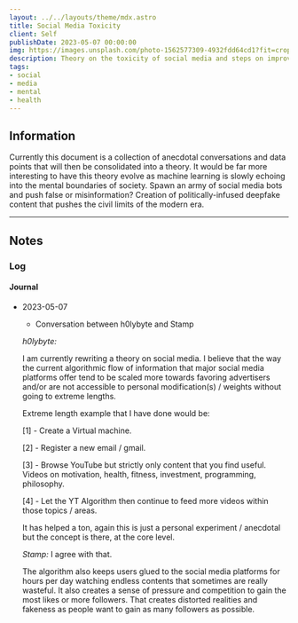 ```yaml
---
layout: ../../layouts/theme/mdx.astro
title: Social Media Toxicity
client: Self
publishDate: 2023-05-07 00:00:00
img: https://images.unsplash.com/photo-1562577309-4932fdd64cd1?fit=crop&w=1400&h=700&q=75
description: Theory on the toxicity of social media and steps on improving its depths within our mental state.
tags:
- social
- media
- mental
- health
---
```


## Information

Currently this document is a collection of anecdotal conversations and data points that will then be consolidated into a theory.
It would be far more interesting to have this theory evolve as machine learning is slowly echoing into the mental boundaries of society.
Spawn an army of social media bots and push false or misinformation?
Creation of politically-infused deepfake content that pushes the civil limits of the modern era.

---

## Notes

### Log

#### Journal

- 2023-05-07 
    - Conversation between h0lybyte and Stamp

    *h0lybyte:* 
    
    I am currently rewriting a theory on social media. 
    I believe that the way the current algorithmic flow of information that major social media platforms offer tend to be scaled more towards favoring advertisers and/or are not accessible to personal modification(s) / weights without going to extreme lengths.
    
    Extreme length example that I have done would be: 
    
    [1] - Create a Virtual machine.
    
    [2] - Register a new email / gmail.
    
    [3] - Browse YouTube but strictly only content that you find useful. Videos on motivation, health, fitness, investment, programming, philosophy. 
    
    [4] - Let the YT Algorithm then continue to feed more videos within those topics / areas.
    
    It has helped a ton, again this is just a personal experiment / anecdotal but the concept is there, at the core level.
    
    *Stamp:* I agree with that. 
    
    The algorithm also keeps users glued to the social media platforms for hours per day watching endless contents that sometimes are really wasteful.
    It also creates a sense of pressure and competition to gain the most likes or more followers.
    That creates distorted realities and fakeness as people want to gain as many followers as possible.

    